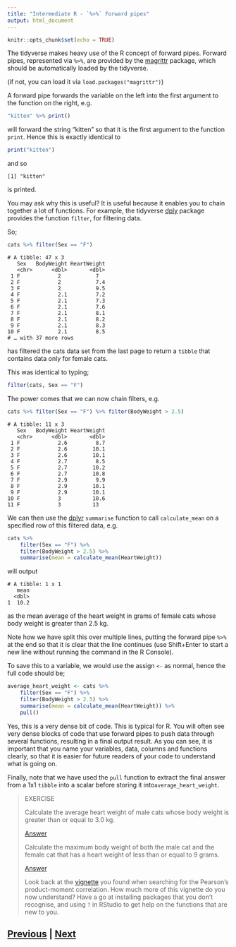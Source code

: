 ```yaml
---
title: "Intermediate R - `%>%` Forward pipes"
output: html_document
---
```


```r
knitr::opts_chunk$set(echo = TRUE)
```

The tidyverse makes heavy use of the R concept of 
forward pipes. Forward pipes, represented via `%>%`,
are provided by the 
[magrittr](https://cran.r-project.org/web/packages/magrittr/vignettes/magrittr.html)
package, which should be automatically loaded by the tidyverse.

(if not, you can load it via `load.packages("magrittr")`)

A forward pipe forwards the variable on the left into
the first argument to the function on the right, e.g.

```R
"kitten" %>% print()
```

will forward the string "kitten" so that it is the first 
argument to the function `print`. Hence this is exactly
identical to

```R
print("kitten")
```

and so

```
[1] "kitten"
```

is printed.

You may ask why this is useful? It is useful because it enables
you to chain together a lot of functions. For example, the 
tidyverse [dply](https://dplyr.tidyverse.org) package
provides the function `filter`, for filtering data.

So;

```R
cats %>% filter(Sex == "F")
```

```
# A tibble: 47 x 3
   Sex   BodyWeight HeartWeight
   <chr>      <dbl>       <dbl>
 1 F            2           7  
 2 F            2           7.4
 3 F            2           9.5
 4 F            2.1         7.2
 5 F            2.1         7.3
 6 F            2.1         7.6
 7 F            2.1         8.1
 8 F            2.1         8.2
 9 F            2.1         8.3
10 F            2.1         8.5
# … with 37 more rows
```

has filtered the cats data set from the last page to return
a `tibble` that contains data only for female cats.

This was identical to typing;

```R
filter(cats, Sex == "F")
```

The power comes that we can now chain filters, e.g.

```R
cats %>% filter(Sex == "F") %>% filter(BodyWeight > 2.5)
```

```
# A tibble: 11 x 3
   Sex   BodyWeight HeartWeight
   <chr>      <dbl>       <dbl>
 1 F            2.6         8.7
 2 F            2.6        10.1
 3 F            2.6        10.1
 4 F            2.7         8.5
 5 F            2.7        10.2
 6 F            2.7        10.8
 7 F            2.9         9.9
 8 F            2.9        10.1
 9 F            2.9        10.1
10 F            3          10.6
11 F            3          13  
```

We can then use the [dplyr](https://dplyr.tidyverse.org) 
`summarise` function to call `calculate_mean` on a specified
row of this filtered data, e.g.

```R
cats %>% 
    filter(Sex == "F") %>% 
    filter(BodyWeight > 2.5) %>% 
    summarise(mean = calculate_mean(HeartWeight))
```

will output

```
# A tibble: 1 x 1
   mean
  <dbl>
1  10.2
```

as the mean average of the heart weight in grams of female cats whose
body weight is greater than 2.5 kg.

Note how we have split this over multiple lines, putting
the forward pipe `%>%` at the end so that it is clear that the line continues
(use Shift+Enter to start a new line without running the command in the
R Console).

To save this to a variable, we would use the assign `<-` as normal, 
hence the full code should be;

```R
average_heart_weight <- cats %>%
    filter(Sex == "F") %>%
    filter(BodyWeight > 2.5) %>%
    summarise(mean = calculate_mean(HeartWeight)) %>%
    pull()
```

Yes, this is a very dense bit of code. This is typical for R. You will 
often see very dense blocks of code that use forward pipes to push
data through several functions, resulting in a final output result.
As you can see, it is important that you name your variables, data,
columns and functions clearly, so that it is easier for future 
readers of your code to understand what is going on. 

Finally, note that we have used the `pull` function to extract the final answer
from a 1x1 `tibble` into a scalar before storing it into`average_heart_weight`.

> EXERCISE
>
> Calculate the average heart weight of male cats whose
> body weight is greater than or equal to 3.0 kg.
>
> [Answer](magrittr_answer01.html)
>
> Calculate the maximum body weight of both the male cat
> and the female cat that has a heart weight of less than
> or equal to 9 grams.
>
> [Answer](magrittr_answer02.html)
>
> Look back at the [vignette](https://cran.r-project.org/web/packages/broom/vignettes/broom_and_dplyr.html)
> you found when searching for the Pearson's product-moment correlation.
> How much more of this vignette do you now understand? 
> Have a go at installing packages that you don't recognise, and 
> using `?` in RStudio to get help on the functions that are new to you.

## [Previous](tidyverse.html) | [Next](summary.html)

